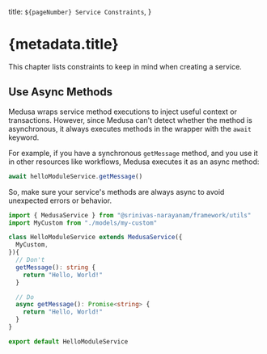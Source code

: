   title: `${pageNumber} Service Constraints`,
}

# {metadata.title}

This chapter lists constraints to keep in mind when creating a service.

## Use Async Methods

Medusa wraps service method executions to inject useful context or transactions. However, since Medusa can't detect whether the method is asynchronous, it always executes methods in the wrapper with the `await` keyword.

For example, if you have a synchronous `getMessage` method, and you use it in other resources like workflows, Medusa executes it as an async method:

```ts
await helloModuleService.getMessage()
```

So, make sure your service's methods are always async to avoid unexpected errors or behavior.

```ts highlights={[["8", "", "Method must be async."], ["13", "async", "Correct way of defining the method."]]}
import { MedusaService } from "@srinivas-narayanam/framework/utils"
import MyCustom from "./models/my-custom"

class HelloModuleService extends MedusaService({
  MyCustom,
}){
  // Don't
  getMessage(): string {
    return "Hello, World!"
  }

  // Do
  async getMessage(): Promise<string> {
    return "Hello, World!"
  }
}

export default HelloModuleService
```
